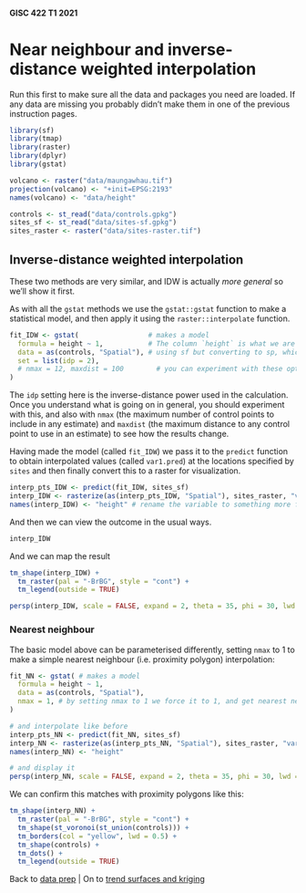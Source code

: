 #### GISC 422 T1 2021
# Near neighbour and inverse-distance weighted interpolation
Run this first to make sure all the data and packages you need are loaded. If any data are missing you probably didn't make them in one of the previous instruction pages.

```r
library(sf)
library(tmap)
library(raster)
library(dplyr)
library(gstat)

volcano <- raster("data/maungawhau.tif")
projection(volcano) <- "+init=EPSG:2193"
names(volcano) <- "data/height"

controls <- st_read("data/controls.gpkg")
sites_sf <- st_read("data/sites-sf.gpkg")
sites_raster <- raster("data/sites-raster.tif")
```

## Inverse-distance weighted interpolation
These two methods are very similar, and IDW is actually *more general* so we'll show it first.

As with all the `gstat` methods we use the `gstat::gstat` function to make a statistical model, and then apply it using the `raster::interpolate` function.

```r
fit_IDW <- gstat(                 # makes a model 
  formula = height ~ 1,           # The column `height` is what we are interested in
  data = as(controls, "Spatial"), # using sf but converting to sp, which is required
  set = list(idp = 2),
  # nmax = 12, maxdist = 100        # you can experiment with these options later...
)
```

The `idp` setting here is the inverse-distance power used in the calculation. Once you understand what is going on in general, you should experiment with this, and also with `nmax` (the maximum number of control points to include in any estimate) and `maxdist` (the maximum distance to any control point to use in an estimate) to see how the results change.

Having made the model (called `fit_IDW`) we pass it to the `predict` function to obtain interpolated values (called `var1.pred`) at the locations specified by `sites` and then finally convert this to a raster for visualization.

```r
interp_pts_IDW <- predict(fit_IDW, sites_sf)
interp_IDW <- rasterize(as(interp_pts_IDW, "Spatial"), sites_raster, "var1.pred")
names(interp_IDW) <- "height" # rename the variable to something more friendly
```

And then we can view the outcome in the usual ways. 
```r
interp_IDW
```

And we can map the result

```r
tm_shape(interp_IDW) + 
  tm_raster(pal = "-BrBG", style = "cont") +
  tm_legend(outside = TRUE)
```

```r
persp(interp_IDW, scale = FALSE, expand = 2, theta = 35, phi = 30, lwd = 0.5)
```

### Nearest neighbour
The basic model above can be parameterised differently, setting `nmax` to 1 to make a simple nearest neighbour (i.e. proximity polygon) interpolation:

```r
fit_NN <- gstat( # makes a model 
  formula = height ~ 1,
  data = as(controls, "Spatial"), 
  nmax = 1, # by setting nmax to 1 we force it to 1, and get nearest neighbour
)

# and interpolate like before
interp_pts_NN <- predict(fit_NN, sites_sf)
interp_NN <- rasterize(as(interp_pts_NN, "Spatial"), sites_raster, "var1.pred")
names(interp_NN) <- "height"

# and display it
persp(interp_NN, scale = FALSE, expand = 2, theta = 35, phi = 30, lwd = 0.5)
```

We can confirm this matches with proximity polygons like this:
```r
tm_shape(interp_NN) + 
  tm_raster(pal = "-BrBG", style = "cont") + 
  tm_shape(st_voronoi(st_union(controls))) + 
  tm_borders(col = "yellow", lwd = 0.5) + 
  tm_shape(controls) + 
  tm_dots() + 
  tm_legend(outside = TRUE)
```

Back to [data prep](03-preparing-for-interpolation.md) | On to [trend surfaces and kriging](05-trend-surfaces-and-kriging.md)